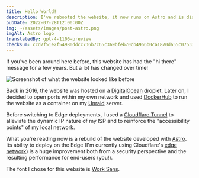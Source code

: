 ```yaml
---
title: Hello World!
description: I've rebooted the website, it now runs on Astro and is distributed on the Edge!
pubDate: 2022-07-28T12:00:00Z
img: ~/assets/images/post-astro.png
imgAlt: Astro logo
translatedBy: gpt-4-1106-preview
checksum: ccd7f51e2f54980ddcc736b7c65c369bfeb70cb4966b0ca1870da55c07533cc8
---
```



If you've been around here before, this website has had the "hi there" message for a few years. But a lot has changed over time!

<Image
  src={OldWebsiteImage}
  alt="Screenshot of what the website looked like before"
  format="webp"
/>

Back in 2016, the website was hosted on a [DigitalOcean](https://digitalocean.com) droplet. Later on, I decided to open ports within my own network and used [DockerHub](https://hub.docker.com/r/barrenechea/barrenechea-website) to run the website as a container on my [Unraid](https://unraid.net) server.

Before switching to Edge deployments, I used a [Cloudflare Tunnel](https://www.cloudflare.com/products/tunnel/) to alleviate the dynamic IP nature of my ISP and to reinforce the "accessibility points" of my local network.

What you're reading now is a rebuild of the website developed with [Astro](https://astro.build). Its ability to deploy on the Edge (I'm currently using Cloudflare's [edge network](https://www.cloudflare.com/learning/cdn/glossary/edge-server/)) is a huge improvement both from a security perspective and the resulting performance for end-users (you!).

The font I chose for this website is [Work Sans](https://fonts.google.com/specimen/Work+Sans).
